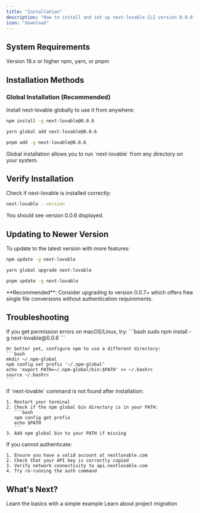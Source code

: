 ```yaml
---
title: "Installation"
description: "How to install and set up next-lovable CLI version 0.0.6"
icon: "download"
---
```


## System Requirements

<CardGroup cols={2}>
  <Card title="Node.js" icon="node-js">
    Version 18.x or higher
  </Card>
  <Card title="Package Manager" icon="box">
    npm, yarn, or pnpm
  </Card>
</CardGroup>

## Installation Methods

### Global Installation (Recommended)

Install next-lovable globally to use it from anywhere:

<CodeGroup>

```bash npm
npm install -g next-lovable@0.0.6
```

```bash yarn
yarn global add next-lovable@0.0.6
```

```bash pnpm
pnpm add -g next-lovable@0.0.6
```

</CodeGroup>

<Note>
  Global installation allows you to run `next-lovable` from any directory on your system.
</Note>

## Verify Installation

Check if next-lovable is installed correctly:

```bash
next-lovable --version
```

You should see version 0.0.6 displayed.

## Updating to Newer Version

To update to the latest version with more features:

<CodeGroup>

```bash npm
npm update -g next-lovable
```

```bash yarn
yarn global upgrade next-lovable
```

```bash pnpm
pnpm update -g next-lovable
```

</CodeGroup>

<Tip>
  **Recommended**: Consider upgrading to version 0.0.7+ which offers free single file conversions without authentication requirements.
</Tip>

## Troubleshooting

<AccordionGroup>
  <Accordion title="Permission Denied Error">
    If you get permission errors on macOS/Linux, try:
    ```bash
    sudo npm install -g next-lovable@0.0.6
    ```
    
    Or better yet, configure npm to use a different directory:
    ```bash
    mkdir ~/.npm-global
    npm config set prefix '~/.npm-global'
    echo 'export PATH=~/.npm-global/bin:$PATH' >> ~/.bashrc
    source ~/.bashrc
    ```
  </Accordion>
  
  <Accordion title="Command Not Found">
    If `next-lovable` command is not found after installation:
    
    1. Restart your terminal
    2. Check if the npm global bin directory is in your PATH:
       ```bash
       npm config get prefix
       echo $PATH
       ```
    3. Add npm global bin to your PATH if missing
  </Accordion>
  
  <Accordion title="Authentication Issues">
    If you cannot authenticate:
    
    1. Ensure you have a valid account at nextlovable.com
    2. Check that your API key is correctly copied
    3. Verify network connectivity to api.nextlovable.com
    4. Try re-running the auth command
  </Accordion>
</AccordionGroup>

## What's Next?

<CardGroup cols={2}>
  <Card title="Quick Start Guide" href="/0.0.6/quick-start" icon="rocket">
    Learn the basics with a simple example
  </Card>
  <Card title="Migration Command" href="/0.0.6/commands/migrate" icon="folder-arrow-right">
    Learn about project migration
  </Card>
</CardGroup>
